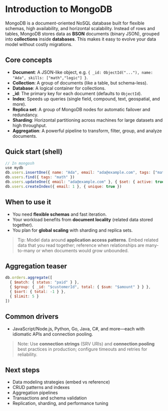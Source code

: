 # Introduction to MongoDB

MongoDB is a document-oriented NoSQL database built for flexible schemas, high availability, and horizontal scalability. Instead of rows and tables, MongoDB stores data as **BSON** documents (binary JSON), grouped into **collections** inside **databases**. This makes it easy to evolve your data model without costly migrations.

## Core concepts

- **Document**: A JSON-like object, e.g. `{ _id: ObjectId("..."), name: "Ada", skills: ["math","logic"] }`.
- **Collection**: A group of documents (like a table, but schema-less).
- **Database**: A logical container for collections.
- **_id**: The primary key for each document (defaults to `ObjectId`).
- **Index**: Speeds up queries (single field, compound, text, geospatial, and more).
- **Replica set**: A group of MongoDB nodes for automatic failover and redundancy.
- **Sharding**: Horizontal partitioning across machines for large datasets and high throughput.
- **Aggregation**: A powerful pipeline to transform, filter, group, and analyze documents.

## Quick start (shell)

~~~js
// In mongosh
use mydb
db.users.insertOne({ name: "Ada", email: "ada@example.com", tags: ["math","logic"] })
db.users.find({ tags: "math" })
db.users.updateOne({ email: "ada@example.com" }, { $set: { active: true } })
db.users.createIndex({ email: 1 }, { unique: true })
~~~

## When to use it

- You need **flexible schemas** and fast iteration.
- Your workload benefits from **document locality** (related data stored together).
- You plan for **global scaling** with sharding and replica sets.

> Tip: Model data around **application access patterns**. Embed related data that you read together; reference when relationships are many-to-many or when documents would grow unbounded.

## Aggregation teaser

~~~js
db.orders.aggregate([
  { $match: { status: "paid" } },
  { $group: { _id: "$customerId", total: { $sum: "$amount" } } },
  { $sort: { total: -1 } },
  { $limit: 5 }
])
~~~

## Common drivers

- JavaScript/Node.js, Python, Go, Java, C#, and more—each with idiomatic APIs and connection pooling.

> Note: Use **connection strings** (SRV URIs) and **connection pooling** best practices in production; configure timeouts and retries for reliability.

## Next steps

- Data modeling strategies (embed vs reference)
- CRUD patterns and indexes
- Aggregation pipelines
- Transactions and schema validation
- Replication, sharding, and performance tuning